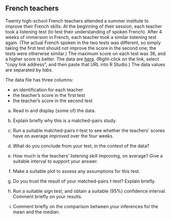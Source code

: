 ## French teachers

 Twenty high-school French teachers attended a summer institute to improve their French skills. At the beginning of their session, each teacher took a listening test (to test their understanding of spoken French). After 4 weeks of immersion in French, each teacher took a similar listening test again. (The actual French spoken in the two tests was different, so simply taking the first test should not improve the score in the second one; the tests were otherwise similar.) The maximum score on each test was 36, and a higher score is better. The data are [here](http://ritsokiguess.site/datafiles/frenchtest.txt). (Right-click on the link, select "copy link address", and then paste that URL into R Studio.) The data values are separated by *tabs*.

The data file has three columns:

- an identification for each teacher
- the teacher's score in the first test
- the teacher's score in the second test



(a) Read in and display (some of) the data.



(b) Explain briefly why this is a matched-pairs study. 



(c) Run a suitable matched-pairs $t$-test to see whether the teachers' scores have on average *improved* over the four weeks.



(d) What do you conclude from your test, in the context of the data?



(e) How much is the teachers' listening skill improving, on average? Give a suitable interval to support your answer.



(f) Make a suitable plot to assess any assumptions for this test.



(g) Do you trust the result of your matched-pairs $t$-test? Explain briefly. 



(h) Run a suitable sign test, and obtain a suitable (95%) confidence interval. Comment briefly on your results.



(i) Comment briefly on the comparison between your inferences for the mean and the median. 





